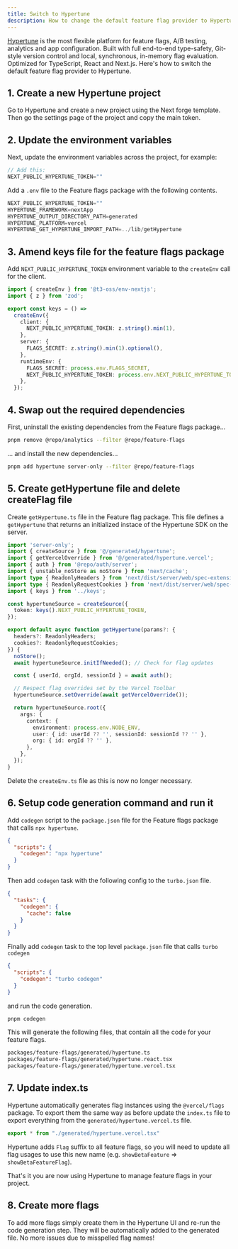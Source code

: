 ```yaml
---
title: Switch to Hypertune
description: How to change the default feature flag provider to Hypertune.
---
```


[Hypertune](https://www.hypertune.com/) is the most flexible platform for feature flags, A/B testing, analytics and app configuration. Built with full end-to-end type-safety, Git-style version control and local, synchronous, in-memory flag evaluation. Optimized for TypeScript, React and Next.js. Here's how to switch the default feature flag provider to Hypertune.

## 1. Create a new Hypertune project
Go to Hypertune and create a new project using the Next forge template. Then go the settings page of the project and copy the main token.

## 2. Update the environment variables

Next, update the environment variables across the project, for example:

```js apps/app/.env
// Add this:
NEXT_PUBLIC_HYPERTUNE_TOKEN=""
```

Add a `.env` file to the Feature flags package with the following contents.

```js packages/feature-flags/.env
NEXT_PUBLIC_HYPERTUNE_TOKEN=""
HYPERTUNE_FRAMEWORK=nextApp
HYPERTUNE_OUTPUT_DIRECTORY_PATH=generated
HYPERTUNE_PLATFORM=vercel
HYPERTUNE_GET_HYPERTUNE_IMPORT_PATH=../lib/getHypertune
```

## 3. Amend keys file for the feature flags package

Add `NEXT_PUBLIC_HYPERTUNE_TOKEN` environment variable to the `createEnv` call for the client.

<CodeGroup>

```ts packages/feature-flags/keys.ts {6-8,14}
import { createEnv } from '@t3-oss/env-nextjs';
import { z } from 'zod';

export const keys = () =>
  createEnv({
    client: {
      NEXT_PUBLIC_HYPERTUNE_TOKEN: z.string().min(1),
    },
    server: {
      FLAGS_SECRET: z.string().min(1).optional(),
    },
    runtimeEnv: {
      FLAGS_SECRET: process.env.FLAGS_SECRET,
      NEXT_PUBLIC_HYPERTUNE_TOKEN: process.env.NEXT_PUBLIC_HYPERTUNE_TOKEN,
    },
  });
```

</CodeGroup>

## 4. Swap out the required dependencies

First, uninstall the existing dependencies from the Feature flags package...

```sh Terminal
pnpm remove @repo/analytics --filter @repo/feature-flags
```

... and install the new dependencies...

```sh Terminal
pnpm add hypertune server-only --filter @repo/feature-flags
```

## 5. Create getHypertune file and delete createFlag file

Create `getHypertune.ts` file in the Feature flag package. This file defines a `getHypertune` that returns an initialized instace of the Hypertune SDK on the server.

<CodeGroup>

```ts packages/feature-flags/lib/getHypertune.ts
import 'server-only';
import { createSource } from '@/generated/hypertune';
import { getVercelOverride } from '@/generated/hypertune.vercel';
import { auth } from '@repo/auth/server';
import { unstable_noStore as noStore } from 'next/cache';
import type { ReadonlyHeaders } from 'next/dist/server/web/spec-extension/adapters/headers';
import type { ReadonlyRequestCookies } from 'next/dist/server/web/spec-extension/adapters/request-cookies';
import { keys } from '../keys';

const hypertuneSource = createSource({
  token: keys().NEXT_PUBLIC_HYPERTUNE_TOKEN,
});

export default async function getHypertune(params?: {
  headers?: ReadonlyHeaders;
  cookies?: ReadonlyRequestCookies;
}) {
  noStore();
  await hypertuneSource.initIfNeeded(); // Check for flag updates

  const { userId, orgId, sessionId } = await auth();

  // Respect flag overrides set by the Vercel Toolbar
  hypertuneSource.setOverride(await getVercelOverride());

  return hypertuneSource.root({
    args: {
      context: {
        environment: process.env.NODE_ENV,
        user: { id: userId ?? '', sessionId: sessionId ?? '' },
        org: { id: orgId ?? '' },
      },
    },
  });
}
```

</CodeGroup>

Delete the `createEnv.ts` file as this is now no longer necessary.


## 6. Setup code generation command and run it

Add `codegen` script to the `package.json` file for the Feature flags package that calls `npx hypertune`. 

```json packages/feature-flags/package.json
{
  "scripts": {
    "codegen": "npx hypertune"
  }
}
```

Then add `codegen` task with the following config to the `turbo.json` file.

```json turbo.json
{
  "tasks": {
    "codegen": {
      "cache": false
    }
  }
}
```

Finally add `codegen` task to the top level `package.json` file that calls `turbo codegen`

```json package.json
{
  "scripts": {
    "codegen": "turbo codegen"
  }
}
```

and run the code generation.

```sh Terminal
pnpm codegen
```

This will generate the following files, that contain all the code for your feature flags.

```txt
packages/feature-flags/generated/hypertune.ts
packages/feature-flags/generated/hypertune.react.tsx
packages/feature-flags/generated/hypertune.vercel.tsx
```

## 7. Update index.ts

Hypertune automatically generates flag instances using the `@vercel/flags` package. To export them the same way as before update the `index.ts` file to export everything from the `generated/hypertune.vercel.ts` file.

<CodeGroup>

```ts packages/feature-flags/index.ts
export * from "./generated/hypertune.vercel.tsx"
```
</CodeGroup>

Hypertune adds `Flag` suffix to all feature flags, so you will need to update all flag usages to use this new name (e.g. `showBetaFeature` => `showBetaFeatureFlag`). 

That's it you are now using Hypertune to manage feature flags in your project.

## 8. Create more flags

To add more flags simply create them in the Hypertune UI and re-run the code generation step. They will be automatically added to the generated file. No more issues due to misspelled flag names!
